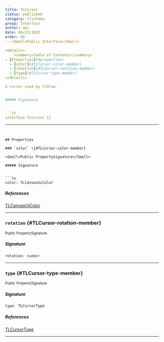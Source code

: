 ```yaml
---
title: TLCursor
status: published
category: tlschema
group: Interface
author: api
date: 06/23/2023
order: 68
---<Small>Public Interface</Small>

<details>
	<summary>Table of Contents</summary>
- [Properties](#properties)
  - [color](#TLCursor-color-member)
  - [rotation](#TLCursor-rotation-member)
  - [type](#TLCursor-type-member)
</details>

A cursor used by tldraw.


##### Signature


```ts
interface TLCursor {}
```

---
```


## Properties

### `color` \{#TLCursor-color-member}

<Small>Public PropertySignature</Small>

##### Signature


```ts
color: TLCanvasUiColor
```

##### References

[TLCanvasUiColor](/gen/tlschema/TLCanvasUiColor-type)

---

### `rotation` \{#TLCursor-rotation-member}

<Small>Public PropertySignature</Small>

##### Signature


```ts
rotation: number
```

---

### `type` \{#TLCursor-type-member}

<Small>Public PropertySignature</Small>

##### Signature


```ts
type: TLCursorType
```

##### References

[TLCursorType](/gen/tlschema/TLCursorType-type)

---

